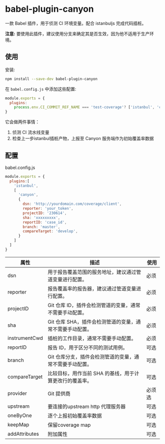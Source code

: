 # babel-plugin-canyon

一款 Babel 插件，用于侦测 CI 环境变量。配合 istanbuljs 完成代码插桩。

__注意:__ 要使用此插件，建议使用分支来确定其是否生效，因为他不适用于生产环境。

## 使用

安装:

```sh
npm install --save-dev babel-plugin-canyon
```

在 `babel.config.js` 中添加这些配置:

```js
module.exports = {
  plugins:
    process.env.CI_COMMIT_REF_NAME === 'test-coverage'? ['istanbul', 'canyon']:[]
}
```

它会做两件事情：

1. 侦测 CI 流水线变量
2. 检查上一步istanbul插桩产物，上报至 Canyon 服务端作为初始覆盖率数据

## 配置

babel.config.js

```js
module.exports = {
  plugins:[
    'istanbul',
    [
      'canyon',
      {
        dsn: 'http://yourdomain.com/coverage/client',
        reporter: 'your_token',
        projectID: '230614',
        sha: 'xxxxxxxxx',
        reportID: 'case_id',
        branch: 'master',
        compareTarget: 'develop',
      }
    ]
  ]
}
```

| 属性        | 描述                                                                                                               | 使用                |
|-------------|--------------------------------------------------------------------------------------------------------------------|---------------------|
| dsn         | 用于报告覆盖范围的服务地址，建议通过管道变量进行配置。                                                             | 必须                |
| reporter    | 报告覆盖率的报告器，建议通过管道变量进行配置。                                                                     | 必须                |
| projectID   | Git 仓库 ID，插件会检测管道的变量，通常不需要手动配置。                                                             | 必须                |
| sha         | Git 仓库 SHA，插件会检测管道的变量，通常不需要手动配置。                                                            | 必须                |
| instrumentCwd | 插桩的工作目录，通常不需要手动配置。                                                                              | 必须                |
| reportID    | 报告 ID，用于区分不同的测试用例。                                                                                   | 可选                |
| branch      | Git 仓库分支，插件会检测管道的变量，通常不需要手动配置。                                                            | 可选                |
| compareTarget | 比较目标，用作当前 SHA 的基线，用于计算更改行的覆盖率。                                                             | 可选                |
| provider     | Git 提供商                                                                                           | 必须选                |
| upstream      | 要连接的upstream http 代理服务器                                                                                         | 可选                |
| oneByOne     | 逐个上报初始覆盖率数据                                                                                     | 可选                |
| keepMap      | 保留coverage map                                                                                                      | 可选                |
| addAttributes | 附加属性                                                                                                             | 可选                |
